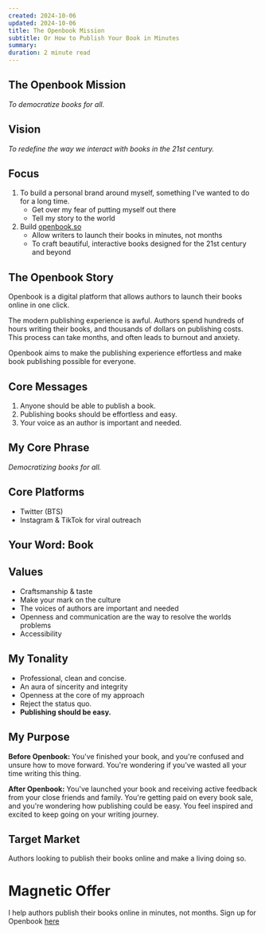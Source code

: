```yaml
---
created: 2024-10-06
updated: 2024-10-06
title: The Openbook Mission
subtitle: Or How to Publish Your Book in Minutes
summary: 
duration: 2 minute read
---
```

## The Openbook Mission
*To democratize books for all.*
## Vision
*To redefine the way we interact with books in the 21st century.*
## Focus
1. To build a personal brand around myself, something I've wanted to do for a long time.
	- Get over my fear of putting myself out there
	- Tell my story to the world
2. Build [openbook.so](https://www.openbook.so)
	- Allow writers to launch their books in minutes, not months
	- To craft beautiful, interactive books designed for the 21st century and beyond
## The Openbook Story
Openbook is a digital platform that allows authors to launch their books online in one click.

The modern publishing experience is awful. Authors spend hundreds of hours writing their books, and thousands of dollars on publishing costs. This process can take months, and often leads to burnout and anxiety.

Openbook aims to make the publishing experience effortless and make book publishing possible for everyone.

## Core Messages
1. Anyone should be able to publish a book.
2. Publishing books should be effortless and easy.
3. Your voice as an author is important and needed.
## My Core Phrase
*Democratizing books for all.*
## Core Platforms
- Twitter (BTS)
- Instagram & TikTok for viral outreach
## Your Word: Book

## Values
- Craftsmanship & taste
- Make your mark on the culture
- The voices of authors are important and needed
- Openness and communication are the way to resolve the worlds problems
- Accessibility
## My Tonality
- Professional, clean and concise.
- An aura of sincerity and integrity
- Openness at the core of my approach
- Reject the status quo.
- **Publishing should be easy.**

## My Purpose
**Before Openbook:** You've finished your book, and you're confused and unsure how to move forward. You're wondering if you've wasted all your time writing this thing.

**After Openbook:** You've launched your book and receiving active feedback from your close friends and family. You're getting paid on every book sale, and you're wondering how publishing could be easy. You feel inspired and excited to keep going on your writing journey.

## Target Market
Authors looking to publish their books online and make a living doing so. 

# Magnetic Offer
I help authors publish their books online in minutes, not months. 
Sign up for Openbook [here](https://www.openbook.so)